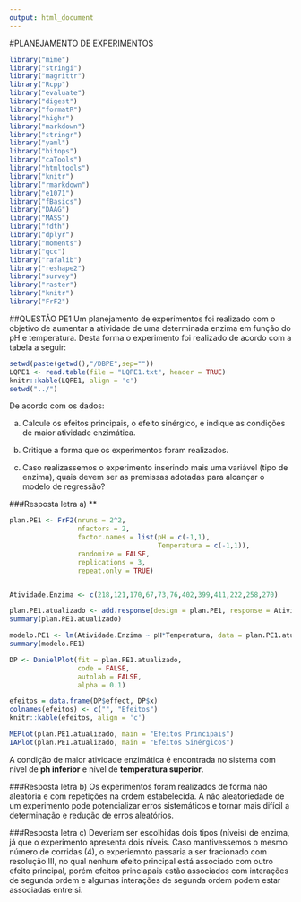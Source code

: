 ```yaml
---
output: html_document
---
```

#PLANEJAMENTO DE EXPERIMENTOS
```r
library("mime")
library("stringi")
library("magrittr") 
library("Rcpp")
library("evaluate")
library("digest")
library("formatR")
library("highr")
library("markdown")
library("stringr")
library("yaml")
library("bitops")
library("caTools")
library("htmltools")
library("knitr")
library("rmarkdown")
library("e1071")
library("fBasics")
library("DAAG")
library("MASS")
library("fdth")
library("dplyr")
library("moments")
library("qcc")
library("rafalib")
library("reshape2")
library("survey")
library("raster")
library("knitr")
library("FrF2")
```

##QUESTÃO PE1
Um planejamento de experimentos foi realizado com o objetivo de aumentar a atividade de uma determinada enzima em função do pH e temperatura. Desta forma o experimento foi realizado de acordo com a tabela a seguir:

```r
setwd(paste(getwd(),"/DBPE",sep=""))
LQPE1 <- read.table(file = "LQPE1.txt", header = TRUE)
knitr::kable(LQPE1, align = 'c')
setwd("../")
```

De acordo com os dados:

a) Calcule os efeitos principais, o efeito sinérgico, e indique as condições de maior atividade enzimática.

b) Critique a forma que os experimentos foram realizados.

c) Caso realizassemos o experimento inserindo mais uma variável (tipo de enzima), quais devem ser as premissas adotadas para alcançar o modelo de regressão?


###Resposta letra a)
**
```r
plan.PE1 <- FrF2(nruns = 2^2,
                 nfactors = 2,
                 factor.names = list(pH = c(-1,1),
                                     Temperatura = c(-1,1)),
                 randomize = FALSE,
                 replications = 3,
                 repeat.only = TRUE)


Atividade.Enzima <- c(218,121,170,67,73,76,402,399,411,222,258,270)

plan.PE1.atualizado <- add.response(design = plan.PE1, response = Atividade.Enzima)
summary(plan.PE1.atualizado)

modelo.PE1 <- lm(Atividade.Enzima ~ pH*Temperatura, data = plan.PE1.atualizado)
summary(modelo.PE1)

DP <- DanielPlot(fit = plan.PE1.atualizado,
                 code = FALSE,
                 autolab = FALSE,
                 alpha = 0.1)

efeitos = data.frame(DP$effect, DP$x)
colnames(efeitos) <- c("", "Efeitos")
knitr::kable(efeitos, align = 'c')

MEPlot(plan.PE1.atualizado, main = "Efeitos Principais")
IAPlot(plan.PE1.atualizado, main = "Efeitos Sinérgicos")
```

A condição de maior atividade enzimática é encontrada no sistema com nível de **ph inferior** e nível de **temperatura superior**.

###Resposta letra b)
Os experimentos foram realizados de forma não aleatória e com repetições na ordem estabelecida. A não aleatoriedade de um experimento pode potencializar erros sistemáticos e tornar mais difícil a determinação e redução de erros aleatórios.

###Resposta letra c)
Deveriam ser escolhidas dois tipos (níveis) de enzima, já que o experimento apresenta dois níveis. Caso mantivessemos o mesmo número de corridas (4), o experiemnto passaria a ser fracionado com resolução III, no qual nenhum efeito principal está associado com outro efeito principal, porém efeitos princiapais estão associados com interações de segunda ordem e algumas interações de segunda ordem podem estar associadas entre si.